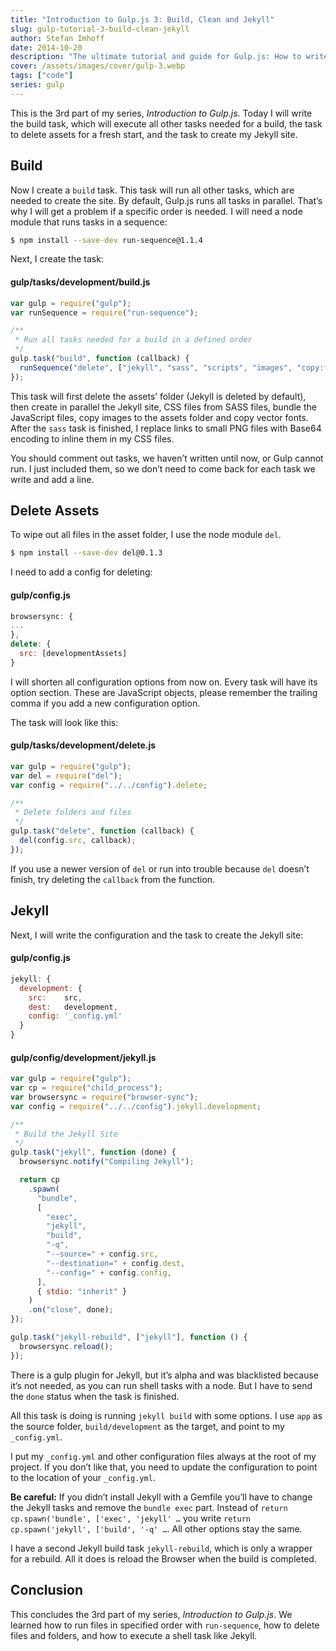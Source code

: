 ```yaml
---
title: "Introduction to Gulp.js 3: Build, Clean and Jekyll"
slug: gulp-tutorial-3-build-clean-jekyll
author: Stefan Imhoff
date: 2014-10-20
description: "The ultimate tutorial and guide for Gulp.js: How to write tasks for cleaning files and folders, generating the build and the website with Jekyll."
cover: /assets/images/cover/gulp-3.webp
tags: ["code"]
series: gulp
---
```


This is the 3rd part of my series, _Introduction to Gulp.js_. Today I will write the build task, which will execute all other tasks needed for a build, the task to delete assets for a fresh start, and the task to create my Jekyll site.

## Build

Now I create a `build` task. This task will run all other tasks, which are needed to create the site. By default, Gulp.js runs all tasks in parallel. That’s why I will get a problem if a specific order is needed. I will need a node module that runs tasks in a sequence:

```bash
$ npm install --save-dev run-sequence@1.1.4
```

Next, I create the task:

#### gulp/tasks/development/build.js

```javascript
var gulp = require("gulp");
var runSequence = require("run-sequence");

/**
 * Run all tasks needed for a build in a defined order
 */
gulp.task("build", function (callback) {
  runSequence("delete", ["jekyll", "sass", "scripts", "images", "copy:fonts"], "base64", callback);
});
```

This task will first delete the assets’ folder (Jekyll is deleted by default), then create in parallel the Jekyll site, CSS files from SASS files, bundle the JavaScript files, copy images to the assets folder and copy vector fonts. After the `sass` task is finished, I replace links to small PNG files with Base64 encoding to inline them in my CSS files.

You should comment out tasks, we haven’t written until now, or Gulp cannot run. I just included them, so we don’t need to come back for each task we write and add a line.

## Delete Assets

To wipe out all files in the asset folder, I use the node module `del`.

```bash
$ npm install --save-dev del@0.1.3
```

I need to add a config for deleting:

#### gulp/config.js

```javascript
browsersync: {
...
},
delete: {
  src: [developmentAssets]
}
```

I will shorten all configuration options from now on. Every task will have its option section. These are JavaScript objects, please remember the trailing comma if you add a new configuration option.

The task will look like this:

#### gulp/tasks/development/delete.js

```javascript
var gulp = require("gulp");
var del = require("del");
var config = require("../../config").delete;

/**
 * Delete folders and files
 */
gulp.task("delete", function (callback) {
  del(config.src, callback);
});
```

If you use a newer version of `del` or run into trouble because `del` doesn’t finish, try deleting the `callback` from the function.

## Jekyll

Next, I will write the configuration and the task to create the Jekyll site:

#### gulp/config.js

```javascript
jekyll: {
  development: {
    src:    src,
    dest:   development,
    config: '_config.yml'
  }
}
```

#### gulp/config/development/jekyll.js

```javascript
var gulp = require("gulp");
var cp = require("child_process");
var browsersync = require("browser-sync");
var config = require("../../config").jekyll.development;

/**
 * Build the Jekyll Site
 */
gulp.task("jekyll", function (done) {
  browsersync.notify("Compiling Jekyll");

  return cp
    .spawn(
      "bundle",
      [
        "exec",
        "jekyll",
        "build",
        "-q",
        "--source=" + config.src,
        "--destination=" + config.dest,
        "--config=" + config.config,
      ],
      { stdio: "inherit" }
    )
    .on("close", done);
});

gulp.task("jekyll-rebuild", ["jekyll"], function () {
  browsersync.reload();
});
```

There is a gulp plugin for Jekyll, but it’s alpha and was blacklisted because it’s not needed, as you can run shell tasks with a node. But I have to send the `done` status when the task is finished.

All this task is doing is running `jekyll build` with some options. I use `app` as the source folder, `build/development` as the target, and point to my `_config.yml`.

I put my `_config.yml` and other configuration files always at the root of my project. If you don’t like that, you need to update the configuration to point to the location of your `_config.yml`.

<Banner summary="To bundle or not to bundle">

**Be careful:** If you didn’t install Jekyll with a Gemfile you’ll have to change the Jekyll tasks and remove the `bundle exec` part. Instead of `return cp.spawn('bundle', ['exec', 'jekyll' …` you write `return cp.spawn('jekyll', ['build', '-q' …`. All other options stay the same.

</Banner>

I have a second Jekyll build task `jekyll-rebuild`, which is only a wrapper for a rebuild. All it does is reload the Browser when the build is completed.

## Conclusion

This concludes the 3rd part of my series, _Introduction to Gulp.js_. We learned how to run files in specified order with `run-sequence`, how to delete files and folders, and how to execute a shell task like Jekyll.

<Figure>
  <MoreLink href="https://github.com/kogakure/gulp-tutorial" text="View Source on GitHub" />
</Figure>
